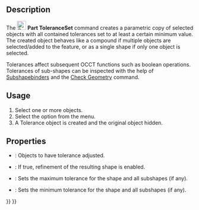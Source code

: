 <languages/>
<translate>

<!--T:1-->
{{Docnav
|[[Part_RefineShape|RefineShape]]
|[[Part_SectionCut|SectionCut]]
|[[Part_Workbench|Part]]
|IconL=Part_RefineShape.svg
|IconR=Part_SectionCut.svg
|IconC=Workbench_Part.svg
}}

<!--T:2-->
{{GuiCommand
|Name=Part ToleranceSet
|MenuLocation=Part → Compound → Set Tolerance
|Workbenches=[[Part_Workbench|Part]]
|Version=1.1
|SeeAlso=
}}

==Description== <!--T:3-->

<!--T:4-->
The [[Image:Part_ToleranceSet.svg|24px]] '''Part ToleranceSet''' command creates a parametric copy of selected objects with all contained tolerances set to at least a certain minimum value. The created object behaves like a compound if multiple objects are selected/added to the feature, or as a single shape if only one object is selected.

<!--T:5-->
Tolerances affect subsequent OCCT functions such as boolean operations. Tolerances of sub-shapes can be inspected with the help of [[PartDesign_SubShapeBinder|Subshapebinders]] and the [[Part_CheckGeometry|Check Geometry]] command.

==Usage== <!--T:6-->

<!--T:7-->
# Select one or more objects.
# Select the {{MenuCommand|Part → Compound → [[Image:Part_ToleranceSet.svg|16px]] Set Tolerance}} option from the menu.
# A Tolerance object is created and the original object hidden.

==Properties== <!--T:8-->

<!--T:9-->
{{Properties_Title|Tolerance Set}}

<!--T:10-->
*{{PropertyData|Objects}}: Objects to have tolerance adjusted.
*{{PropertyData|Refine}}: If true, refinement of the resulting shape is enabled.
*{{PropertyData|max Tolerance}}: Sets the maximum tolerance for the shape and all subshapes (if any).
*{{PropertyData|min Tolerance}}: Sets the minimum tolerance for the shape and all subshapes (if any).


<!--T:11-->
{{Docnav
|[[Part_RefineShape|RefineShape]]
|[[Part_SectionCut|SectionCut]]
|[[Part_Workbench|Part]]
|IconL=Part_RefineShape.svg
|IconR=Part_SectionCut.svg
|IconC=Workbench_Part.svg
}}

</translate>
{{Part_Tools_navi{{#translation:}}}}
{{Userdocnavi{{#translation:}}}}